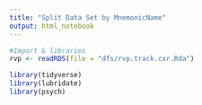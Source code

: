 ```yaml
---
title: "Split Data Set by MnemonicName"
output: html_notebook
---
```



```r
#Import & libraries
rvp <- readRDS(file = "dfs/rvp.track.cxr.Rda")

library(tidyverse)
library(lubridate)
library(psych)
```

